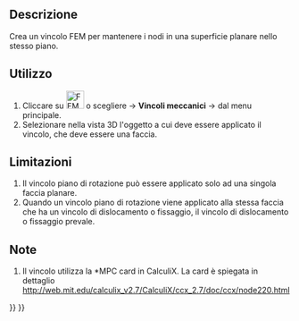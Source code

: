 <languages/>

<div class="mw-translate-fuzzy">
{{Docnav/it
|[[FEM_ConstraintDisplacement/it| Vincolo di dislocamento]]
|[[FEM_ConstraintContact/it|Vincolo contatto]]
|[[FEM_Workbench/it|FEM]]
|IconL=FEM_ConstraintDisplacement.png
|IconC=Workbench_FEM.svg
|IconR=FEM_ConstraintContact.png
}}
</div>

<div class="mw-translate-fuzzy">
{{GuiCommand/it
|Name=FEM_ConstraintPlaneRotation
|Name/it=Vincolo piano di rotazione
|MenuLocation=Modello → Vincoli meccanici → Vincolo piano di rotazione
|Workbenches=[[FEM_Workbench/it|FEM]]
|Shortcut=
|SeeAlso=[[FEM_tutorial/it|FEM tutorial]]
}}
</div>

<span id="Description"></span>
==Descrizione==

<div class="mw-translate-fuzzy">
Crea un vincolo FEM per mantenere i nodi in una superficie planare nello stesso piano.
</div>

<span id="Usage"></span>
==Utilizzo==

<div class="mw-translate-fuzzy">
#Cliccare su [[Image:FEM_ConstraintPlaneRotation.png|32px]] o scegliere {{KEY|Modello}} → '''Vincoli meccanici''' → {{KEY|[[Image:FEM_ConstraintPlaneRotation.png|32px]] Vincolo piano di rotazione}}  dal menu principale.
#Selezionare nella vista 3D l'oggetto a cui deve essere applicato il vincolo, che deve essere una faccia.
</div>

<span id="Limitations"></span>
==Limitazioni==

<div class="mw-translate-fuzzy">
#Il vincolo piano di rotazione può essere applicato solo ad una singola faccia planare.
#Quando un vincolo piano di rotazione viene applicato alla stessa faccia che ha un vincolo di dislocamento o fissaggio, il vincolo di dislocamento o fissaggio prevale.
</div>

<span id="Notes"></span>
==Note==

<div class="mw-translate-fuzzy">
#Il vincolo utilizza la *MPC card in CalculiX. La card è spiegata in dettaglio http://web.mit.edu/calculix_v2.7/CalculiX/ccx_2.7/doc/ccx/node220.html
</div>


<div class="mw-translate-fuzzy">
{{Docnav/it
|[[FEM_ConstraintDisplacement/it| Vincolo di dislocamento]]
|[[FEM_ConstraintContact/it|Vincolo contatto]]
|[[FEM_Workbench/it|FEM]]
|IconL=FEM_ConstraintDisplacement.png
|IconC=Workbench_FEM.svg
|IconR=FEM_ConstraintContact.png
}}
</div>

{{FEM Tools navi{{#translation:}}}}
{{Userdocnavi{{#translation:}}}}